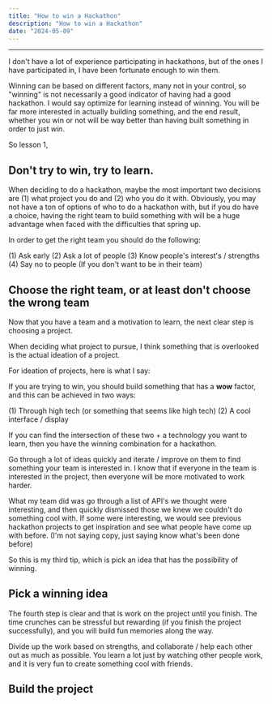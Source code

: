```yaml
---
title: "How to win a Hackathon"
description: "How to win a Hackathon"
date: "2024-05-09"
---
```



---

I don't have a lot of experience participating in hackathons, but of the ones I have participated in, I have been fortunate enough to win them. 

Winning can be based on different factors, many not in your control, so "winning" is not necessarily a good indicator of having had a good hackathon. I would say optimize for learning instead of winning. You will be far more interested in actually building something, and the end result, whether you win or not will be way better than having built something in order to just *win*.

So lesson 1, 

## Don't try to win, try to learn. 

When deciding to do a hackathon, maybe the most important two decisions are (1) what project you do and (2) who you do it with. Obviously, you may not have a ton of options of who to do a hackathon with, but if you do have a choice, having the right team to build something with will be a huge advantage when faced with the difficulties that spring up.

In order to get the right team you should do the following: 

(1) Ask early
(2) Ask a lot of people
(3) Know people's interest's / strengths
(4) Say no to people (If you don't want to be in their team)

## Choose the right team, or at least don't choose the wrong team

Now that you have a team and a motivation to learn, the next clear step is choosing a project. 

When deciding what project to pursue, I think something that is overlooked is the actual ideation of a project. 

For ideation of projects, here is what I say:

If you are trying to win, you should build something that has a **wow** factor, and this can be achieved in two ways: 

(1) Through high tech (or something that seems like high tech) (2) A cool interface / display 

If you can find the intersection of these two + a technology you want to learn, then you have the winning combination for a hackathon.

Go through a lot of ideas quickly and iterate / improve on them to find something your team is interested in. I know that if everyone in the team is interested in the project, then everyone will be more motivated to work harder.

What my team did was go through a list of API's we thought were interesting, and then quickly dismissed those we knew we couldn't do something cool with. If some were interesting, we would see previous hackathon projects to get inspiration and see what people have come up with before. (I'm not saying copy, just saying know what's been done before)

So this is my third tip, which is pick an idea that has the possibility of winning.

## Pick a winning idea

The fourth step is clear and that is work on the project until you finish. The time crunches can be stressful but rewarding (if you finish the project successfully), and you will build fun memories along the way. 

Divide up the work based on strengths, and collaborate / help each other out as much as possible. You learn a lot just by watching other people work, and it is very fun to create something cool with friends.

## Build the project